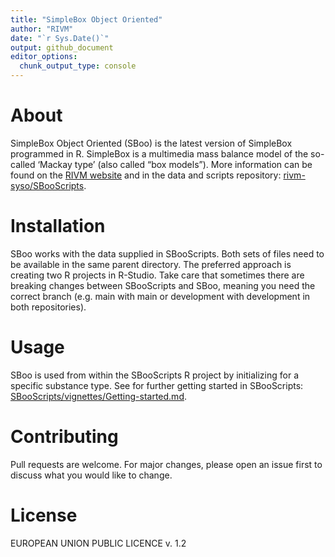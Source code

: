 ```yaml
---
title: "SimpleBox Object Oriented"
author: "RIVM"
date: "`r Sys.Date()`"
output: github_document
editor_options: 
  chunk_output_type: console
---
```


# About

SimpleBox Object Oriented (SBoo) is the latest version of SimpleBox programmed in R. SimpleBox is a multimedia mass balance model of the so-called ‘Mackay type’ (also called "box models"). More information can be found on the [RIVM website](https://www.rivm.nl/simplebox "simplebox") and in the data and scripts repository: [rivm-syso/SBooScripts](https://github.com/rivm-syso/SBooScripts "SBooScripts").

# Installation

SBoo works with the data supplied in SBooScripts. Both sets of files need to be available in the same parent directory. The preferred approach is creating two R projects in R-Studio. Take care that sometimes there are breaking changes between SBooScripts and SBoo, meaning you need the correct branch (e.g. main with main or development with development in both repositories).

# Usage

SBoo is used from within the SBooScripts R project by initializing for a specific substance type. See for further getting started in SBooScripts: [SBooScripts/vignettes/Getting-started.md](https://github.com/rivm-syso/SBooScripts/vignettes/Getting-started.md "getting started").

# Contributing

Pull requests are welcome. For major changes, please open an issue first to discuss what you would like to change.

# License

EUROPEAN UNION PUBLIC LICENCE v. 1.2
